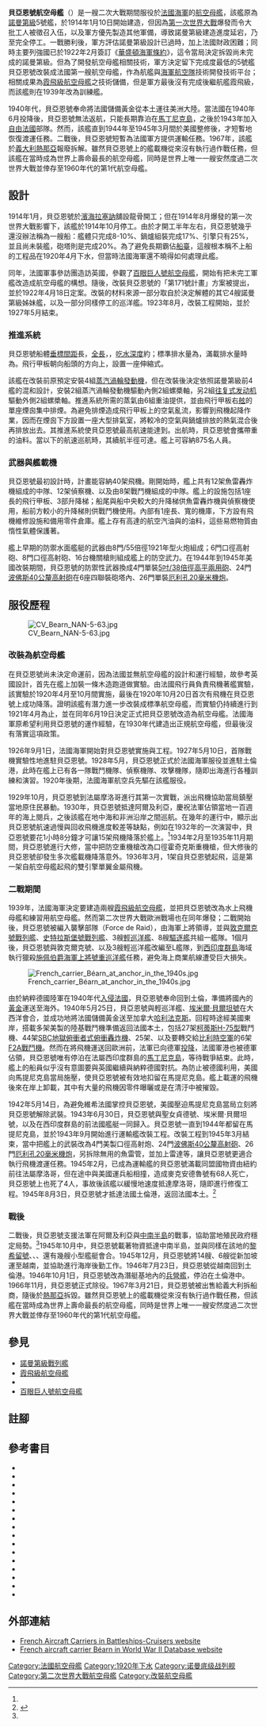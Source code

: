 {{noteTA
|G1=Shipname
|T=zh-cn:贝阿恩号航空母舰;zh-hant:貝亞恩號航空母艦;
|1=zh-cn:贝阿恩号航空母舰;zh-hant:貝亞恩號航空母艦;
|2=zh-cn:贝阿恩;zh-hant:貝亞恩;zh-tw:貝亞恩;
|3=zh-hans:黎塞留; zh-tw:黎胥留; zh-hk:黎希留; 
|4=zh-hans:敦刻爾克; zh-cn:敦刻尔克; zh-tw:敦克爾克; zh-hk:鄧扣克; 
}}
{{軍艦模板
|名稱= 貝亞恩號[[File:Civil_and_Naval_Ensign_of_France.svg|30px]]<br /><small>Béarn</small>
|圖片= [[File:Béarn_1935.jpg|300px]]
|照片說明= 貝亞恩號航空母艦（1935年）
|圖片2= [[Image:PA_Bearn.jpg|300px]]
|照片說明2= 貝亞恩號航空母艦（1937年）
|艦種= [[航空母艦|航空母艦]]
|艦名=[[贝阿恩|贝阿恩]]
|擁有國=[[File:Flag_of_France.svg|25px]][[法兰西第三共和国|法兰西第三共和国]]<br>[[File:Flag_of_Free_France_(1940-1944).svg|25px]][[自由法國|自由法國]]<br>[[File:Flag_of_France.svg|25px]][[法兰西共和国临时政府|法兰西共和国临时政府]]<br>[[File:Flag_of_France.svg|25px]][[法兰西第四共和国|法兰西第四共和国]]<br>[[File:Flag_of_France.svg|25px]][[法蘭西第五共和國|法蘭西第五共和國]]
|艦級=
|代號=
|前型=無
|次型=[[霞飛級航空母艦|霞飛級]]
|同型=
|製造={{le|新地中海铸造与建设公司|Société Nouvelle des Forges et Chantiers de la Méditerranée}}
|下訂=
|造價=  
|動工=1914年1月10日 
|下水=1920年4月15日 
|服役=1927年5月27日
|退役=1948年
|結局=1967年3月21日售予[[義大利|義大利]]拆解 
|除籍=1966年11月
|狀態=已拆解 
|綽號=
|榮譽=
|排水= 
|標準= {{convert|22146|LT|t|abbr=off}}
|空載= 
|滿載= {{convert|28400|LT|t|abbr=off}}
|長度= {{convert|182.6|m|ftin|abbr=off}}
|闊度= {{convert|35.2|m|ftin|abbr=off}}
|型寬= 
|型深= 
|吃水= {{convert|9.3|m|ftin|abbr=off}}
|燃料= 2,160長噸重油<br>航空燃油115856公升
|鍋爐= 6台重油水管鍋爐
|引擎= 2組帕森式高速直連型[[蒸汽渦輪發動機|蒸汽渦輪發動機]]<br>2組四汽缸三脹式[[蒸汽機|往復式蒸汽引擎]]<br>四軸推進
|出力= 渦輪：{{convert|22500|shp|kW|lk=in|abbr=off}}<br>往復式：{{convert|15000|ihp|kW|abbr=off}}
|極速= {{convert|21.5|kn|km/h mph|lk=in|abbr=off}}
|續航= {{convert|7000|nmi|km mi|lk=in|abbr=off}}/{{convert|10|kn|km/h mph|abbr=off}}<br>{{convert|4500|nmi|km mi|lk=in|abbr=off}}/{{convert|18|kn|km/h mph|abbr=off}}
|發電機= 
|電力輸出= 
|乘員= 875人
|飛行= 甲板尺寸176.8 x 21.38公尺<br>3部升降機<br>機庫尺寸124 × 19.5公尺
|艦載機= 40架 
|裝備=:;二戰前<br>
8門單裝{{le|155公釐口徑1920年型海軍炮|Canon de 155 mm Modèle 1920}}<br>6門單裝{{le|75公釐口徑1927年型高射炮|Canon de 75 mm modèle 1924}}（1935年拆除）<br>4管22英吋(550公釐)魚雷發射管
:;1935年加裝<br>
8門37公釐口徑高射炮<br>16挺[[霍奇克斯M1929重機槍|霍奇克斯M1929重機槍]]
:;1943年改裝
4門單裝[[Mk12_5吋38倍徑砲|5吋/38倍徑]][[高平兩用砲|高平兩用砲]]<br>6座四聯裝[[波佛斯40公釐高射砲|波佛斯40公釐高射砲]]<br>26挺[[厄利孔20毫米機炮|厄利孔20毫米機炮]]
|裝甲= [[水線裝甲帶|水線裝甲帶]]：{{convert|80|mm|in|1|abbr=off}}<br>艦體穹甲、炮盾：{{convert|70|mm|in|1|abbr=off}}<br>[[飛行甲板|飛行甲板]]：{{convert|25|mm|in|1|abbr=off}}
|射控裝置=
|偵搜設備=
|電子設備=
|電戰系統=
|其它=12噸吊掛力起重機一部
}}

'''貝亞恩號航空母艦'''（'''{{lang-fr|Béarn}}'''）是一艘二次大戰期間服役於[[法國海軍|法國海軍]]的[[航空母艦|航空母艦]]，該艦原為[[諾曼第級戰列艦|諾曼第級]]5號艦，於1914年1月10日開始建造，但因為[[第一次世界大戰|第一次世界大戰]]爆發而令大批工人被徵召入伍，以及軍方優先製造其他軍備，導致諾曼第級建造進度延宕，乃至完全停工。一戰勝利後，軍方評估諾曼第級設計已過時，加上法國財政困難；同時主要列強國已於1922年2月簽訂《[[華盛頓海軍條約|華盛頓海軍條約]]》，這令當局決定拆毀尚未完成的諾曼第級。但為了開發航空母艦相關技術，軍方決定留下完成度最低的5號艦貝亞恩號改裝成法國第一艘航空母艦，作為航艦與[[海軍航空隊|海軍航空隊]]技術開發技術平台；相關成果為[[霞飛級航空母艦|霞飛級航空母艦]]之技術儲備，但是軍方最後沒有完成後繼航艦霞飛級，而該艦則在1939年改為訓練艦。

1940年代，貝亞恩號奉命將法國儲備黃金從本土運往美洲大陸。當法國在1940年6月投降後，貝亞恩號無法返航，只能長期靠泊在[[馬丁尼克島|馬丁尼克島]]，之後於1943年加入[[自由法國|自由法國]]部隊。然而，該艦直到1944年至1945年3月間於美國整修後，才短暫地恢復渡運任務。二戰後，貝亞恩號短暫為法國軍方提供運輸任務。1967年，該艦於[[義大利|義大利]][[熱那亞|熱那亞]]報廢拆解。雖然貝亞恩號上的艦載機從來沒有執行過作戰任務，但該艦在當時成為世界上壽命最長的航空母艦，同時是世界上唯一一艘安然度過二次世界大戰並倖存至1960年代的第1代航空母艦。

==設計==
{{main|諾曼第級戰列艦}}

1914年1月，貝亞恩號於[[濱海拉塞訥|濱海拉塞訥]]{{le|新地中海铸造与建设公司|Société Nouvelle des Forges et Chantiers de la Méditerranée}}舖設龍骨開工{{sfn|Gardiner|Gray|1985|p=198}}；但在1914年8月爆發的第一次世界大戰影響下，該艦於1914年10月停工。{{sfn|Gardiner|Gray|1985|p=198}}由於才開工半年左右，貝亞恩號幾乎還沒辦法稱為一艘船：艦體只完成8-10%、鍋爐組裝完成17%、引擎只有25%，並且尚未裝艦，砲塔則是完成20%。{{sfn|Preston|2002|p=68}}為了避免長期霸佔[[船臺|船臺]]，這艘根本稱不上船的工程品在1920年4月下水，但當時法國海軍還不曉得如何處理此艦。{{sfn|Preston|2002|p=69}}

同年，法國軍事參訪團造訪英國，參觀了[[百眼巨人號航空母艦|百眼巨人號航空母艦]]，開始有把未完工軍艦改造成航空母艦的構想。{{sfn|Jordan|2011|p=179}}隨後，改裝貝亞恩號的「第171號計畫」方案被提出{{sfn|Jordan|2011|p=179}}，並於1922年4月18日定案。{{sfn|Polmar|2007|p=65}}改裝的材料來源一部分取自於決定解體的其它4艘諾曼第級姊妹艦，以及一部分同樣停工的巡洋艦。{{sfn|Le Masson|1984|p=419}}1923年8月，改裝工程開始，並於1927年5月結束。{{sfn|Preston|2002|p=71}}

===推進系統===
貝亞恩號船體[[垂標間距|垂標間距]]長{{convert|170.6|m|sp=us|}}，[[全長|全長]]{{convert|182.6|m|}}，{{le|船寬|Beam (nautical)}}{{convert|27.13|m|}}，[[吃水深度|吃水深度]]約{{convert|9.3|m|}}；標準排水量為{{convert|22146|LT}}，滿載排水量時為{{convert|28400|LT}}。飛行甲板朝向船頭的方向上，設置一座伸縮式{{le|航海術語列表|Glossary of nautical terms|海圖室}}。{{sfn|Gardiner|Chesneau|1980|p=261}}{{sfn|Jordan|2011|p=181}}

該艦在改裝前原預定安裝4組[[蒸汽渦輪發動機|蒸汽渦輪發動機]]，但在改裝後決定依照諾曼第級前4艦的混和設計，安裝2組蒸汽渦輪發動機驅動內側2組螺槳軸，另2組[[往复式发动机|往复式发动机]]驅動外側2組螺槳軸。{{cfn|劉怡|y=2011|p=375}}{{sfn|Le Masson|p=415}}推進系統所需的蒸氣由6組重油{{le|水管鍋爐|Water-tube boiler}}提供，並由飛行甲板右[[舷|舷]]的單座煙囪集中排煙。為避免排煙造成飛行甲板上的空氣亂流，影響到飛機起降作業，因而在煙囪下方設置一座大型排氣室，將較冷的空氣與鍋爐排放的熱氣混合後再排放出去。{{cfn|劉怡|y=2011|p=366}}其推進系統使貝亞恩號最高航速能達到{{convert|21.5|kn|lk=in}}。出航時，貝亞恩號會攜帶{{convert|2160|LT}}重的油料。當以{{convert|10|kn|}}下的航速巡航時，其續航半徑可達{{convert|7000|nmi|lk=in}}。{{cfn|劉怡|y=2011|p=368}}艦上可容納875名人員。{{sfn|Gardiner|Chesneau|1980|p=261}}{{sfn|Jordan|2011|p=181}}

===武器與艦載機===
貝亞恩號最初設計時，計畫能容納40架飛機。剛開始時，艦上共有12架魚雷轟炸機組成的中隊、12架偵察機、以及由8架戰鬥機組成的中隊。艦上的設施包括1座{{convert|180|m|ft|sp=us|adj=mid|}}長的飛行甲板、3部升降梯；船尾與船中央較大的升降梯供魚雷轟炸機與偵察機使用，船前方較小的升降梯則供戰鬥機使用。內部有1座長{{convert|100|m|ft|adj=mid}}、寬{{convert|30|m|ft|adj=mid}}的機庫{{cfn|劉怡|y=2011|p=366}}，下方設有飛機維修設施和備用零件倉庫。艦上存有高達{{convert|3530|cuft}}的航空汽油與{{convert|530|cuft|}}的油料，這些易燃物質由惰性氣體保護著。{{sfn|Gardiner|Chesneau|1980|p=261}}{{sfn|Jordan|2011|p=181-182}}

艦上早期的防禦水面艦艇的武器由8門{{convert|6.1|in|}}/55倍徑1921年型火炮組成；6門{{convert|76|mm|}}口徑高射砲、8門{{convert|37|mm|}}口徑高射砲、16台機關槍則組成艦上的防空武力。在1944年到1945年美國改裝期間，貝亞恩號的防禦性武器換成4門單裝[[Mk12_5吋38倍徑砲|5吋/38倍徑]][[高平兩用砲|高平兩用砲]]、24門[[波佛斯40公釐高射砲|波佛斯40公釐高射砲]]在6座四聯裝砲塔內、26門單裝[[厄利孔20毫米機炮|厄利孔20毫米機炮]]。{{sfn|Gardiner|Chesneau|1980|p=261}}

==服役歷程==
[[File:CV_Bearn_NAN-5-63.jpg|thumb]]
===改裝為航空母艦===
在貝亞恩號尚未決定命運前，因為法國並無航空母艦的設計和運行經驗，故參考英國{{le|鷹號航空母艦 (1918年)|HMS Eagle (1918)|鷹號航空母艦}}設計，首先在艦上加裝一條木造跑道做實驗。{{cfn|劉怡|y=2011|p=368}}由法國飛行員{{link-en|保羅˙泰斯特|Paul Teste}}負責飛機著艦實驗，該實驗於1920年4月至10月間實施，最後在1920年10月20日首次有飛機在貝亞恩號上成功降落。證明該艦有潛力進一步改裝成標準航空母艦，而實驗仍持續進行到1921年4月為止，並在同年6月19日決定正式把貝亞恩號改造為航空母艦。法國海軍原希望利用貝亞恩號的運作經驗，在1930年代建造出正規航空母艦，但最後沒有落實這項政策。{{sfn|Fontenoy|2006|p=30–32}}

1926年9月1日，法國海軍開始對貝亞恩號實施{{le|海上航行試驗|sea trials|海試}}與{{le|艤装|Fitting-out}}工程。1927年5月10日，首隊戰機實驗性地進駐貝亞恩號。1928年5月，貝亞恩號正式於法國海軍服役並進駐土倫港{{sfn|Jordan|2011|p=182}}，此時在艦上已有各一隊戰鬥機隊、偵察機隊、攻擊機隊，隨即出海進行各種訓練和演習。1920年後期，法國海軍航空兵先驅{{le|安德烈·朱伯蘭|André Jubelin}}在該艦服役。{{sfn|Callo|2004|p=223}}

1929年10月，貝亞恩號到法屬摩洛哥進行其第一次實戰，派出飛機協助當局鎮壓當地原住民暴動。1930年，貝亞恩號抵達阿爾及利亞，慶祝法軍佔領當地一百週年的海上閱兵，之後該艦在地中海和非洲沿岸之間巡航。在幾年的運行中，顯示出貝亞恩號航速過慢與回收飛機進度較差等缺點，例如在1932年的一次演習中，貝亞恩號要花1小時8分鐘才可讓15架飛機降落於艦上。<ref name="news"/>1934年2月至1935年11月期間，貝亞恩號進行大修，當中把防空重機槍改為{{convert|13.2|mm|}}口徑霍奇克斯重機槍，但大修後的貝亞恩號卻發生多次艦載機降落意外。1936年3月，1架{{le|波泰56型單翼機|Potez 56}}自貝亞恩號起飛，這是第一架自航空母艦起飛的雙引擎單翼金屬飛機。{{sfn|Polmar|2007|p=68}}

===二戰期間===
1939年，法國海軍決定要建造兩艘[[霞飛級航空母艦|霞飛級航空母艦]]，並把貝亞恩號改為水上飛機母艦和練習用航空母艦。然而第二次世界大戰歐洲戰場也在同年爆發；二戰開始後，貝亞恩號被編入襲擊部隊（Force de Raid），由{{le|馬塞爾·布魯諾·讓蘇爾|Marcel-Bruno Gensoul}}海軍上將領導，並與[[敦克爾克號戰列艦|敦克爾克號戰列艦]]、[[史特拉斯堡號戰列艦|史特拉斯堡號戰列艦]]、3艘[[輕巡洋艦|輕巡洋艦]]、8艘[[驅逐艦|驅逐艦]]共組一艦隊。{{sfn|Rohwer|2005|p=2}}1個月後，貝亞恩號與敦克爾克號、以及3艘輕巡洋艦改編至L艦隊，到[[西印度群島|西印度群島]]海域執行獵殺[[施佩伯爵海軍上將號重巡洋艦|施佩伯爵海軍上將號重巡洋艦]]任務，避免海上商業航線遭受巨大損失。{{sfn|Rohwer|2005|p=6}}{{sfn|Rohwer|2005|p=15}}

[[File:French_carrier_Béarn_at_anchor_in_the_1940s.jpg|thumb]]

由於納粹德國陸軍在1940年代[[法國戰役|入侵法國]]，貝亞恩號奉命回到土倫，準備將國內的[[貴金屬#金條|黃金]]運送至海外。1940年5月25日，貝亞恩號與輕巡洋艦{{le|聖女貞德號巡洋艦 (1930年)|French cruiser Jeanne d'Arc (1930)|聖女貞德號}}、[[埃米爾·貝爾坦號巡洋艦|埃米爾·貝爾坦號]]在大西洋會合，並成功地將法國儲備黃金送至加拿大[[哈利法克斯|哈利法克斯]]。{{sfn|Draper|1979|p=174–179}}回程時途經美國東岸，搭載多架美製的陸基戰鬥機準備返回法國本土，包括27架[[P-36戰鬥機#研發簡史|柯蒂斯H-75型]]戰鬥機、44架[[SBC俯衝轟炸機|SBC地獄俯衝者式俯衝轟炸機]]、25架{{le|斯丁森航行者式單翼機|Stinson Voyager}}、以及要轉交給[[比利時空軍|比利時空軍]]的6架[[F2A戰鬥機|F2A戰鬥機]]。然而在將飛機運送回歐洲前，法軍已向德軍[[第二次貢比涅停戰協定|投降]]，法國軍港也被德軍佔領，貝亞恩號唯有停泊在法屬西印度群島的[[馬丁尼克島|馬丁尼克島]]，等待戰爭結束。此時，艦上的船員似乎沒有意圖要與英國繼續與納粹德國對抗。{{sfn|Hastings|2011|p=74}}為防止被德國利用，美國向馬提尼克島當局施壓，使貝亞恩號被有效地扣留在馬提尼克島。艦上載運的飛機後來在岸上卸載，其中有大量的飛機因零件曝曬或是在清汙中被摧毀。{{sfn|Polmar|2007|p=108}}

1942年5月14日，為避免維希法國掌控貝亞恩號，美國壓迫馬提尼克島當局立刻將貝亞恩號解除武裝。{{sfn|Rohwer|2005|p=166}}1943年6月30日，貝亞恩號與聖女貞德號、埃米爾·貝爾坦號，以及在西印度群島的前法國艦艇一同歸入{{le|自由法國海軍|Free French Naval Forces}}。{{sfn|Gardiner|Chesneau|1980|p=261}}貝亞恩號一直到1944年都留在馬提尼克島，並於1943年9月開始進行運輸艦改裝工程。{{sfn|Polmar|2007|p=108}}{{sfn|Rohwer|2005|p=259}}改裝工程到1945年3月結束，當中把艦上的武裝改為4門美製{{convert|127|mm|}}口徑高射炮、24門[[波佛斯40公釐高射砲|波佛斯40公釐高射砲]]、26門[[厄利孔20毫米機炮|厄利孔20毫米機炮]]，另拆除無用的魚雷管，並加上雷達等，讓貝亞恩號更適合執行飛機渡運任務。{{sfn|Gardiner|Chesneau|1980|p=261}}1945年2月，已成為運輸艦的貝亞恩號滿載同盟國物資由紐約前往法屬摩洛哥，但在途中與美國運兵船{{le|麥克安德魯號運兵艦|USAT J. W. McAndrew|麥克安德魯號}}相撞，造成麥克安德魯號有68人死亡，貝亞恩號上也死了4人，事故後該艦以緩慢地速度抵達摩洛哥，隨即進行修復工程。1945年8月3日，貝亞恩號才抵達法國土倫港，返回法國本土。<ref name="news">{{cite news|url=https://archive.org/details/opt15679_gmail |title=法國第一艘航母的特殊用途，充當運輸艦終身平平淡淡 |publisher=現代艦船雜誌社|website=每日頭條 |date=2016-11-30|accessdate=2017-05-06}}</ref>

===戰後===
二戰後，貝亞恩號支援法軍在阿爾及利亞與[[第一次印度支那戰爭|中南半島]]的戰事，協助當地殖民政府穩定局勢。<ref name="news"/>{{sfn|Ireland|2007|p=124}}1945年10月中，貝亞恩號載著物資抵達中南半島，並與同樣在該地的[[黎胥留號戰列艦|黎希留號]]、{{le|光榮號巡洋艦 (1935年)|French cruiser Gloire (1935)|光榮號}}、{{le|絮庫倫號巡洋艦|French cruiser Suffren|絮庫倫號}}、還有幾艘小型艦艇會合。{{sfn|Rohwer|2005|p=432}}1945年12月，貝亞恩號將14艘{{le|兩棲作戰登陸艇|Landing Craft Assault}}、6艘{{le|人員車輛登陸艇 (美國)|LCVP (United States)|人員車輛登陸艇}}從新加坡運至越南，並協助{{le|內河艦隊|Dinassaut}}進行海岸後勤工作。{{sfn|Tucker|2011|p=388}}1946年7月23日，貝亞恩號從越南回到土倫港。1946年10月1日，貝亞恩號改為潛艇基地內的[[兵營艦|兵營艦]]，停泊在土倫港中。1966年11月，貝亞恩號正式除役。1967年3月21日，貝亞恩號被出售給義大利拆船商，隨後於[[熱那亞|熱那亞]]拆毀。{{sfn|Gardiner|Chesneau|1980|p=261}}雖然貝亞恩號上的艦載機從來沒有執行過作戰任務，但該艦在當時成為世界上壽命最長的航空母艦，同時是世界上唯一一艘安然度過二次世界大戰並倖存至1960年代的第1代航空母艦。{{sfn|Polmar|2007|p=65}}{{cfn|劉怡|y=2011|p=368}}

==參見==
*[[諾曼第級戰列艦|諾曼第級戰列艦]]
*[[霞飛級航空母艦|霞飛級航空母艦]]
*{{le|鷹號航空母艦 (1918年)|HMS Eagle (1918)}}
*[[百眼巨人號航空母艦|百眼巨人號航空母艦]]

==註腳==
{{reflist|3}}

==參考書目==
* {{cite book|last=Callo|first=Joseph F.|title=Who's Who in Naval History|year=2004|publisher=Routledge|location=New York|isbn=0415308283|ref=harv}}
* {{cite book|last=Draper|first=Alfred |title=Operation Fish: The Race to Save Europe's Wealth 1939–1945|url=https://archive.org/details/operationfishrac0000drap|year=1979 |publisher=Cassell|location=London|isbn=0-304-30068-3|ref=harv}}
* {{cite book|last=Fontenoy|first=Paul E.|title=Aircraft Carriers: An Illustrated History of Their Impact|url=https://archive.org/details/aircraftcarriers0000font|year=2006|location=Santa Barbara|publisher=ABC-CLIO|isbn=185109573X|ref=harv}}
* {{cite book|editor1-last=Gardiner|editor1-first=Robert|editor2-last=Chesneau|editor2-first=Roger | title=Conway's All the World's Fighting Ships, 1922–1946 |publisher=Naval Institute Press|year=1980|isbn=0-87021-913-8|location=Annapolis|ref=harv}}
* {{cite book|editor1-last=Gardiner|editor1-first=Robert|editor2-last=Gray|editor2-first=Randal|title=Conway's All the World's Fighting Ships: 1906–1922|year=1985|location=Annapolis|publisher=Naval Institute Press|isbn=0-87021-907-3|ref=harv}}
* {{cite book|last=Hastings|first=Max|title=All Hell Let Loose, The World at War 1939-45|year=2011|publisher=Harper Press|location=London|isbn=0007450729|ref=harv}}
* {{cite book|last=Ireland|first=Bernard|title=Aircraft carries of the world|url=https://archive.org/details/aircraftcarriers0000irel|year=2007|publisher=Southwater|isbn=978-1-84476-363-4|ref=harv}}
* {{cite book|last=Jordan|first=John|title=Warships after Washington: The Development of Five Major Fleets 1922–1930|year=2011|location=Barnsley|publisher=Seaforth|isbn=9781848321175|ref=harv}}
* {{cite journal |last=Le Masson|first=Henri|date= |year=1984|month= |title=The Normandie class Battleships with Quadruple Turrets|journal=Warship International |volume=XXI| issue =  4|pages=409–419|publisher=International Naval Research Organization|ref=harv}}
* {{cite book |last=Polmar|first=Norman|title=Aircraft Carriers: A History of Carrier Aviation and Its Influence on World Events, Volume II: 1946-2006|year=2007|location= Dulles|publisher=Potomac|isbn=9781574886658|ref=harv}}
* {{cite book |last=Preston|first=Anthony|title=The World's Worst Warships|year=2002|location=London|publisher=Conway Maritime Press|isbn=0-85177-754-6|ref=harv}}
* {{cite book |last=Redford|first=Duncan|year=2014|title=A History of the Royal Navy: World War II|url=https://archive.org/details/historyofroyalna0000redf|publisher=I.B. Tauris & Co. Ltd|location=London|isbn=9780857735058|ref=harv}}
* {{cite book |author=Rohwer, Jürgen|title=Chronology of the War at Sea, 1939–1945: The Naval History of World War Two |url=https://archive.org/details/chronologyofwara0000rohw_v7p9|publisher=US Naval Institute Press|location=Annapolis|year=2005|isbn=1-59114-119-2|ref=harv}}
* {{cite book |last=Tucker|first=Spencer|title=The Encyclopedia of the Vietnam War|year=2011|location=Santa Barbara|publisher=ABC-CLIO|isbn=9781851099610|ref=harv}}
* {{cite book |author=劉怡 |first=|title=二戰航空母艦全覽|year=2011|location=臺北市|publisher=知兵堂出版社|isbn=9789866412264|ref=harv}}
* {{cite book |author=劉怡 |first=|title=海上堡壘：現代航母發展史|year=2013|location=臺北市|publisher=知兵堂出版社|isbn=9789868950931|ref=harv}}

== 外部連結 ==
*[http://www.battleships-cruisers.co.uk/french_aircraft_carriers.htm French Aircraft Carriers in Battleships-Cruisers website]{{Webarchive|url=https://archive.today/20130419144106/http://www.battleships-cruisers.co.uk/french_aircraft_carriers.htm |date=2013-04-19 }}
*[http://ww2db.com/ship_spec.php?ship_id=827 French aircraft carrier Béarn in World War II Database website] {{Wayback|url=http://ww2db.com/ship_spec.php?ship_id=827 |date=20201028143105 }}

{{貝亞恩號航空母艦}}
{{諾曼第級戰列艦}}
{{二戰法國海軍艦船}}
{{法國戰列艦}}{{法國航空母艦}}

{{DEFAULTSORT:Béarn}}
[[Category:法國航空母艦|Category:法國航空母艦]]
[[Category:1920年下水|Category:1920年下水]]
[[Category:诺曼底级战列舰|Category:诺曼底级战列舰]]
[[Category:第二次世界大戰航空母艦|Category:第二次世界大戰航空母艦]]
[[Category:改裝航空母艦|Category:改裝航空母艦]]